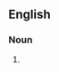 ==English==

===Noun===
{{head|en|noun form|head=[[mirror]] [[will]]s}}

# {{plural of|en|mirror will}}